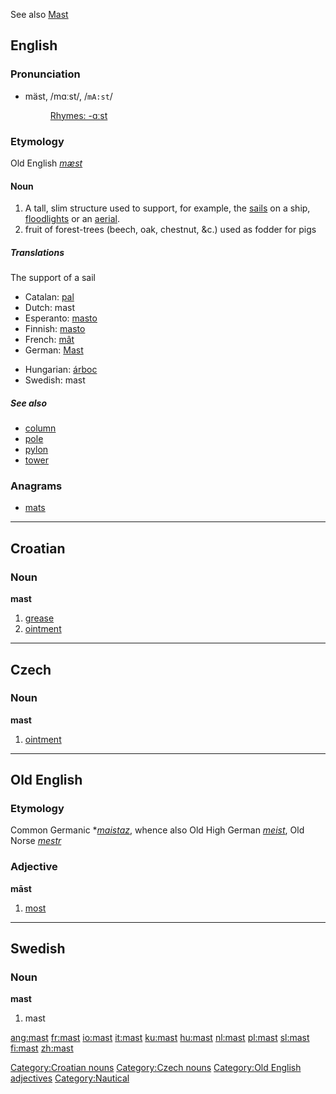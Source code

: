 See also [[Mast]]
==English==

===Pronunciation===
*mäst, /mɑːst/, /<tt>mA:st</tt>/
*:[[Rhymes:English:-ɑːst|Rhymes: -ɑːst]]
===Etymology===
Old English ''[[mæst]]''
====Noun====
{{en-noun-reg}}

#A tall, slim structure used to support, for example, the [[sail]]s on a ship, [[floodlight]]s or an [[aerial]].
# fruit of forest-trees (beech, oak, chestnut, &c.) used as fodder for pigs

=====Translations=====
The support of a sail
{{top}}
*Catalan: [[pal]] {{m}}
*Dutch: mast
*Esperanto: [[masto]]
*Finnish: [[masto]]
*French: [[mât]] {{m}}
*German: [[Mast]] {{m}}
{{mid}}
*Hungarian: [[árboc]]
*Swedish: mast {{c}}
{{bottom}}

=====See also=====
*[[column]]
*[[pole]]
*[[pylon]]
*[[tower]]

===Anagrams===
*[[mats]]

----

==Croatian==
===Noun===
'''mast'''

# [[grease]]
# [[ointment]]

[[Category:Croatian nouns]]

----

==Czech==
===Noun===
'''mast'''

#[[ointment]]

[[Category:Czech nouns]]

----

==Old English==
===Etymology===
Common Germanic *''[[maistaz]]'', whence also Old High German ''[[meist]]'', Old Norse ''[[mestr]]''
===Adjective===
'''māst'''

# [[most]]

[[Category:Old English adjectives]]

----

==Swedish==
===Noun===
'''mast''' {{c}}

# mast

[[Category:Nautical]]

[[ang:mast]]
[[fr:mast]]
[[io:mast]]
[[it:mast]]
[[ku:mast]]
[[hu:mast]]
[[nl:mast]]
[[pl:mast]]
[[sl:mast]]
[[fi:mast]]
[[zh:mast]]